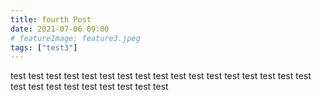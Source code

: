 ```yaml
---
title: fourth Post
date: 2021-07-06 09:00
# featureImage: feature3.jpeg
tags: ["test3"]
---
```


test
test
test
test
test
test
test
test
test
test
test
test
test
test
test
test
test
test
test
test
test
test
test
test
test
test
